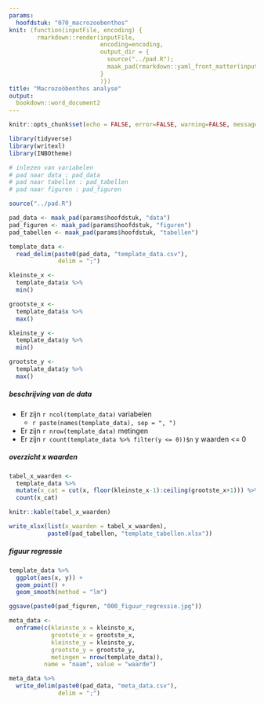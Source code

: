 ```yaml
---
params:
  hoofdstuk: "070_macrozoobenthos"
knit: (function(inputFile, encoding) {
        rmarkdown::render(inputFile,
                          encoding=encoding,
                          output_dir = {
                            source("../pad.R");
                            maak_pad(rmarkdown::yaml_front_matter(inputFile)$params$hoofdstuk, "output")
                          }
                          )})
title: "Macrozoöbenthos analyse"
output:
  bookdown::word_document2
---
```



```r

knitr::opts_chunk$set(echo = FALSE, error=FALSE, warning=FALSE, message=FALSE, cache=FALSE)

```


```r

library(tidyverse)
library(writexl)
library(INBOtheme)

```


```r

# inlezen van variabelen
# pad naar data : pad_data
# pad naar tabellen : pad_tabellen
# pad naar figuren : pad_figuren

source("../pad.R")

pad_data <- maak_pad(params$hoofdstuk, "data")
pad_figuren <- maak_pad(params$hoofdstuk, "figuren")
pad_tabellen <- maak_pad(params$hoofdstuk, "tabellen")

```


```r

template_data <- 
  read_delim(paste0(pad_data, "template_data.csv"),
              delim = ";")

kleinste_x <- 
  template_data$x %>% 
  min()

grootste_x <- 
  template_data$x %>% 
  max()

kleinste_y <- 
  template_data$y %>% 
  min()

grootste_y <- 
  template_data$y %>% 
  max()

```


##### beschrijving van de data

  - Er zijn `r ncol(template_data)` variabelen
    + `r paste(names(template_data), sep = ", ")`
  - Er zijn `r nrow(template_data)` metingen
  - Er zijn `r count(template_data %>% filter(y <= 0))$n` y waarden <= 0



##### overzicht x waarden 

```r

tabel_x_waarden <- 
  template_data %>% 
  mutate(x_cat = cut(x, floor(kleinste_x-1):ceiling(grootste_x+1))) %>% 
  count(x_cat)

knitr::kable(tabel_x_waarden)

write_xlsx(list(x_waarden = tabel_x_waarden),
           paste0(pad_tabellen, "template_tabellen.xlsx"))

```


##### figuur regressie

```r

template_data %>% 
  ggplot(aes(x, y)) +
  geom_point() +
  geom_smooth(method = "lm")

ggsave(paste0(pad_figuren, "000_figuur_regressie.jpg"))

```


```r

meta_data <- 
  enframe(c(kleinste_x = kleinste_x, 
            grootste_x = grootste_x, 
            kleinste_y = kleinste_y,
            grootste_y = grootste_y,
            metingen = nrow(template_data)),
          name = "naam", value = "waarde")

meta_data %>% 
  write_delim(paste0(pad_data, "meta_data.csv"),
              delim = ";")

```

